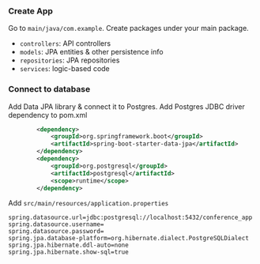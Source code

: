
### Create App

Go to `main/java/com.example`. Create packages under your main package.
- `controllers`: API controllers
- `models`: JPA entities & other persistence info
- `repositories`: JPA repositories
- `services`: logic-based code

### Connect to database

Add Data JPA library & connect it to Postgres.
Add Postgres JDBC driver dependency to pom.xml
```xml
        <dependency>
            <groupId>org.springframework.boot</groupId>
            <artifactId>spring-boot-starter-data-jpa</artifactId>
        </dependency>
        <dependency>
            <groupId>org.postgresql</groupId>
            <artifactId>postgresql</artifactId>
            <scope>runtime</scope>
        </dependency>
```

Add `src/main/resources/application.properties`

```
spring.datasource.url=jdbc:postgresql://localhost:5432/conference_app
spring.datasource.username=
spring.datasource.password=
spring.jpa.database-platform=org.hibernate.dialect.PostgreSQLDialect
spring.jpa.hibernate.ddl-auto=none
spring.jpa.hibernate.show-sql=true
```
